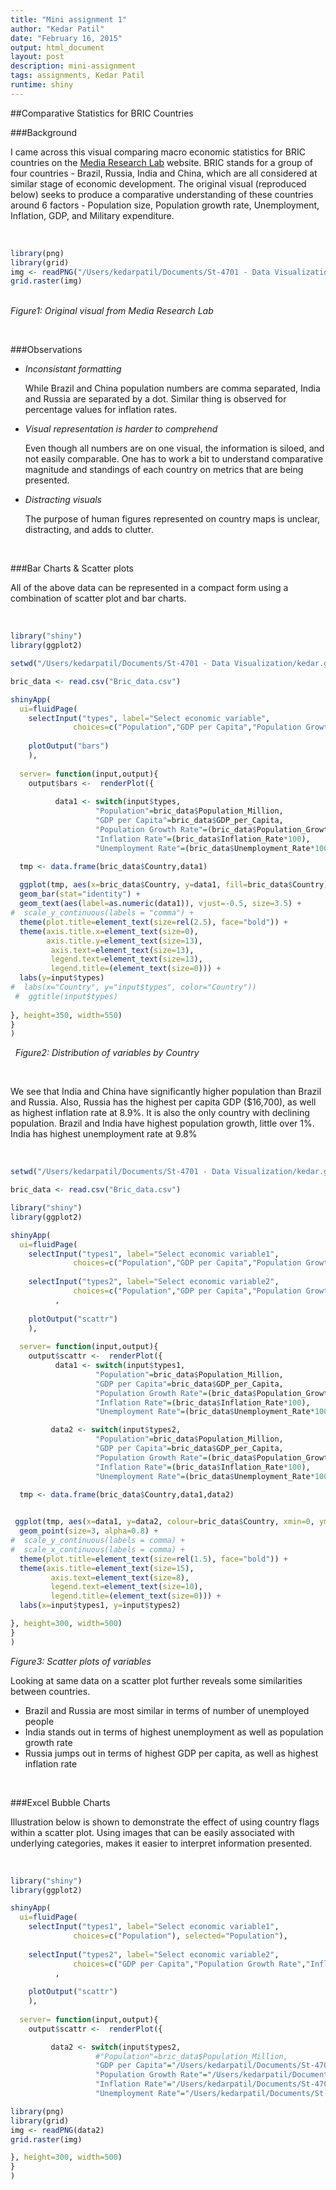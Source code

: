 ```yaml
---
title: "Mini assignment 1"
author: "Kedar Patil"
date: "February 16, 2015"
output: html_document
layout: post
description: mini-assignment
tags: assignments, Kedar Patil
runtime: shiny
---
```


##Comparative Statistics for BRIC Countries
\  


###Background

I came across this visual comparing macro economic statistics for BRIC countries on the [Media Research Lab](https://mediaresearchlab.wordpress.com/2012/04/22/infographics-bric-in-comparison/) website. BRIC stands for a group of four countries - Brazil, Russia, India and China, which are all considered at similar stage of economic development. The original visual (reproduced below) seeks to produce a comparative understanding of these countries around 6 factors -  Population size, Population growth rate, Unemployment, Inflation, GDP, and Military expenditure.
\  


\  



```r
library(png)
library(grid)
img <- readPNG("/Users/kedarpatil/Documents/St-4701 - Data Visualization/kedar.github.io/blog_assignment/_assets/russia-and-india-in-comparison.png")
grid.raster(img)

```
\
*Figure1: Original visual from Media Research Lab*

\  



###Observations

+ *Inconsistant formatting*

    While Brazil and China population numbers are comma separated, India and       Russia are separated by a dot. Similar thing is observed for percentage values for inflation rates.   


+ *Visual representation is harder to comprehend*

    Even though all numbers are on one visual, the information is siloed, and not easily comparable. One has to work a bit to understand comparative magnitude and standings of each country on metrics that are being presented.   

+ *Distracting visuals*

    The purpose of human figures represented on country maps is unclear, distracting, and adds to clutter. 

\  


###Bar Charts & Scatter plots

All of the above data can be represented in a compact form using a combination of scatter plot and bar charts. 
\  


\  


```r

library("shiny")
library(ggplot2)

setwd("/Users/kedarpatil/Documents/St-4701 - Data Visualization/kedar.github.io/blog_assignment")

bric_data <- read.csv("Bric_data.csv")

shinyApp(
  ui=fluidPage(
    selectInput("types", label="Select economic variable",
              choices=c("Population","GDP per Capita","Population Growth Rate","Inflation Rate","Unemployment Rate"), selected="Population"),
    
    plotOutput("bars")
    ),
  
  server= function(input,output){
    output$bars <-  renderPlot({ 
      
          data1 <- switch(input$types,
                   "Population"=bric_data$Population_Million,
                   "GDP per Capita"=bric_data$GDP_per_Capita,
                   "Population Growth Rate"=(bric_data$Population_Growth_Rate*100),
                   "Inflation Rate"=(bric_data$Inflation_Rate*100),
                   "Unemployment Rate"=(bric_data$Unemployment_Rate*100))

  tmp <- data.frame(bric_data$Country,data1)
        
  ggplot(tmp, aes(x=bric_data$Country, y=data1, fill=bric_data$Country)) + 
  geom_bar(stat="identity") +
  geom_text(aes(label=as.numeric(data1)), vjust=-0.5, size=3.5) +
#  scale_y_continuous(labels = "comma") +
  theme(plot.title=element_text(size=rel(2.5), face="bold")) +
  theme(axis.title.x=element_text(size=0), 
        axis.title.y=element_text(size=13),
         axis.text=element_text(size=13), 
         legend.text=element_text(size=13),
         legend.title=(element_text(size=0))) +
  labs(y=input$types)
#  labs(x="Country", y="input$types", color="Country"))
 #  ggtitle(input$types)
  
}, height=350, width=550)
}
)
```
\  
*Figure2: Distribution of variables by Country*

\  

We see that India and China have significantly higher population than Brazil and Russia. Also, Russia has the highest per capita GDP ($16,700), as well as highest inflation rate at 8.9%. It is also the only country with declining population. Brazil and India have highest population growth, little over 1%. India has highest unemployment rate at 9.8%
\  


\  



```r
setwd("/Users/kedarpatil/Documents/St-4701 - Data Visualization/kedar.github.io/blog_assignment")

bric_data <- read.csv("Bric_data.csv")

library("shiny")
library(ggplot2)

shinyApp(
  ui=fluidPage(
    selectInput("types1", label="Select economic variable1",
              choices=c("Population","GDP per Capita","Population Growth Rate","Inflation Rate","Unemployment Rate"), selected="Population"),
          
    selectInput("types2", label="Select economic variable2",
              choices=c("Population","GDP per Capita","Population Growth Rate","Inflation Rate","Unemployment Rate"), selected="GDP per Capita")
          ,
    
    plotOutput("scattr")
    ),
  
  server= function(input,output){
    output$scattr <-  renderPlot({ 
          data1 <- switch(input$types1,
                   "Population"=bric_data$Population_Million,
                   "GDP per Capita"=bric_data$GDP_per_Capita,
                   "Population Growth Rate"=(bric_data$Population_Growth_Rate*100),
                   "Inflation Rate"=(bric_data$Inflation_Rate*100),
                   "Unemployment Rate"=(bric_data$Unemployment_Rate*100))

         data2 <- switch(input$types2,
                   "Population"=bric_data$Population_Million,
                   "GDP per Capita"=bric_data$GDP_per_Capita,
                   "Population Growth Rate"=(bric_data$Population_Growth_Rate*100),
                   "Inflation Rate"=(bric_data$Inflation_Rate*100),
                   "Unemployment Rate"=(bric_data$Unemployment_Rate*100))

  tmp <- data.frame(bric_data$Country,data1,data2)

  
 ggplot(tmp, aes(x=data1, y=data2, colour=bric_data$Country, xmin=0, ymin=0)) +
  geom_point(size=3, alpha=0.8) +
#  scale_y_continuous(labels = comma) +
#  scale_x_continuous(labels = comma) +
  theme(plot.title=element_text(size=rel(1.5), face="bold")) +
  theme(axis.title=element_text(size=15), 
         axis.text=element_text(size=8), 
         legend.text=element_text(size=10),
         legend.title=(element_text(size=0))) +
  labs(x=input$types1, y=input$types2)

}, height=300, width=500)
}
)
```
*Figure3: Scatter plots of variables*
\  



Looking at same data on a scatter plot further reveals some similarities between countries. 
\  


+    Brazil and Russia are most similar in terms of number of unemployed people
+    India stands out in terms of highest unemployment as well as population growth rate
+    Russia jumps out in terms of highest GDP per capita, as well as highest inflation rate
\  


\  





###Excel Bubble Charts 

Illustration below is shown to demonstrate the effect of using country flags within a scatter plot. Using images that can be easily associated with underlying categories, makes it easier to interpret information presented.
\  

\  

```r

library("shiny")
library(ggplot2)

shinyApp(
  ui=fluidPage(
    selectInput("types1", label="Select economic variable1",
              choices=c("Population"), selected="Population"),
          
    selectInput("types2", label="Select economic variable2",
              choices=c("GDP per Capita","Population Growth Rate","Inflation Rate","Unemployment Rate"), selected="GDP per Capita")
          ,
    
    plotOutput("scattr")
    ),
  
  server= function(input,output){
    output$scattr <-  renderPlot({ 

         data2 <- switch(input$types2,
                   #"Population"=bric_data$Population_Million,
                   "GDP per Capita"="/Users/kedarpatil/Documents/St-4701 - Data Visualization/kedar.github.io/blog_assignment/_assets/Exl_pop_vs_gdp.png",
                   "Population Growth Rate"="/Users/kedarpatil/Documents/St-4701 - Data Visualization/kedar.github.io/blog_assignment/_assets/Exl_pop_vs_pop_growth.png",
                   "Inflation Rate"="/Users/kedarpatil/Documents/St-4701 - Data Visualization/kedar.github.io/blog_assignment/_assets/Exl_pop_vs_inflation.png",
                   "Unemployment Rate"="/Users/kedarpatil/Documents/St-4701 - Data Visualization/kedar.github.io/blog_assignment/_assets/Exl_pop_vs_unemployment.png")

library(png)
library(grid)
img <- readPNG(data2)
grid.raster(img)

}, height=300, width=500)
}
)
```